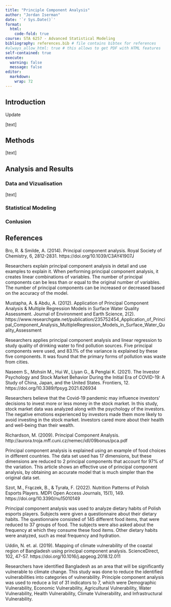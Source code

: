 ```yaml
---
title: "Principle Component Analysis"
author: "Jordan Iserman"
date: '`r Sys.Date()`'
format:
  html:
    code-fold: true
course: STA 6257 - Advanced Statistical Modeling
bibliography: references.bib # file contains bibtex for references
#always_allow_html: true # this allows to get PDF with HTML features
self-contained: true
execute: 
  warning: false
  message: false
editor: 
  markdown: 
    wrap: 72
---
```


## Introduction

Update

[text]

## Methods

[text]

## Analysis and Results

### Data and Vizualisation

[text]

### Statistical Modeling

### Conlusion

## References


Bro, R. & Smilde, A. (2014). Principal component analysis. Royal Society of Chemistry, 6, 2812-2831. https://doi.org/10.1039/C3AY41907J

Researchers explain principal component analysis in detail and use examples to explain it. When performing principal component analysis, it creates linear combinations of variables. The number of principal components can be less than or equal to the original number of variables. The number of principal components can be increased or decreased based on the accuracy of the model.


Mustapha, A. & Abdu, A. (2012). Application of Principal Component Analysis & Multiple
Regression Models in Surface Water Quality Assessment. Journal of Environment and Earth Science, 2(2). https://www.researchgate.net/publication/235752454_Application_of_Principal_Component_Analysis_MultipleRegression_Models_in_Surface_Water_Quality_Assessment

Researchers applies principal component analysis and linear regression to study quality of drinking water to find pollution sources. Five principal components were used, and 83.1% of the variance is explained by these five components. It was found that the primary forms of pollution was waste from cities.


Naseem S., Mohsin M., Hui W., Liyan G., & Penglai K. (2021). The Investor Psychology and Stock Market Behavior During the Initial Era of COVID-19: A Study of China, Japan, and the United States. Frontiers, 12. https://doi.org/10.3389/fpsyg.2021.626934

Researchers believe that the Covid-19 pandemic may influence investors' decisions to invest more or less money in the stock market. In this study, stock market data was analyzed along with the psychology of the investors. The negative emotions experienced by investors made them more likely to avoid investing in the stock market. Investors cared more about their health and well-being than their wealth.


Richardson, M. (2009). Principal Component Analysis. http://aurora.troja.mff.cuni.cz/nemec/idl/09bonus/pca.pdf

Principal component analysis is explained using an example of food choices in different countries. The data set used has 17 dimensions, but these dimensions are reduced to 2 principal components that account for 97% of the variation. This article shows an effective use of principal component analysis, by obtaining an accurate model that is much simpler than the original data set.


Szot, M., Frączek, B., & Tyrała, F. (2022). Nutrition Patterns of Polish Esports Players. MDPI Open Access Journals, 15(1), 149. https://doi.org/10.3390/nu15010149 

Principal component analysis was used to analyze dietary habits of Polish esports players. Subjects were given a questionnaire about their dietary habits. The questionnaire consisted of 145 different food items, that were reduced to 37 groups of food. The subjects were also asked about the frequency at which they consume these food items. Other dietary habits were analyzed, such as meal frequency and hydration.


Uddin, N. et. al. (2019). Mapping of climate vulnerability of the coastal region of Bangladesh using principal component analysis. ScienceDirect, 102, 47-57. https://doi.org/10.1016/j.apgeog.2018.12.011 

Researchers have identified Bangladesh as an area that will be significantly vulnerable to climate change. This study was done to reduce the identified vulnerabilities into categories of vulnerability. Principle component analysis was used to reduce a list of 31 indicators to 7, which were Demographic Vulnerability, Economic Vulnerability, Agricultural Vulnerability, Water Vulnerability, Health Vulnerability, Climate Vulnerability, and Infrastructural Vulnerability.